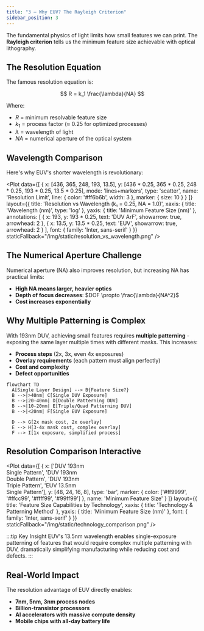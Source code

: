 ```yaml
---
title: "3 — Why EUV? The Rayleigh Criterion"
sidebar_position: 3
---
```



<AnimatedBlock>

The fundamental physics of light limits how small features we can print. The **Rayleigh criterion** tells us the minimum feature size achievable with optical lithography.

</AnimatedBlock>

## The Resolution Equation

<AnimatedBlock>

The famous resolution equation is:

$$
R = k_1 \frac{\lambda}{NA}
$$

Where:
- $R$ = minimum resolvable feature size
- $k_1$ = process factor (≈ 0.25 for optimized processes)
- $\lambda$ = wavelength of light
- $NA$ = numerical aperture of the optical system

</AnimatedBlock>

## Wavelength Comparison

<AnimatedBlock>

Here's why EUV's shorter wavelength is revolutionary:

</AnimatedBlock>

<Plot
  data={[
    {
      x: [436, 365, 248, 193, 13.5],
      y: [436 * 0.25, 365 * 0.25, 248 * 0.25, 193 * 0.25, 13.5 * 0.25],
      mode: 'lines+markers',
      type: 'scatter',
      name: 'Resolution Limit',
      line: { color: '#ff6b6b', width: 3 },
      marker: { size: 10 }
    }
  ]}
  layout={{
    title: 'Resolution vs Wavelength (k₁ = 0.25, NA = 1.0)',
    xaxis: { 
      title: 'Wavelength (nm)',
      type: 'log'
    },
    yaxis: { 
      title: 'Minimum Feature Size (nm)'
    },
    annotations: [
      {
        x: 193,
        y: 193 * 0.25,
        text: 'DUV ArF',
        showarrow: true,
        arrowhead: 2
      },
      {
        x: 13.5,
        y: 13.5 * 0.25,
        text: 'EUV',
        showarrow: true,
        arrowhead: 2
      }
    ],
    font: { family: 'Inter, sans-serif' }
  }}
  staticFallback="/img/static/resolution_vs_wavelength.png"
/>

## The Numerical Aperture Challenge

<AnimatedBlock>

Numerical aperture (NA) also improves resolution, but increasing NA has practical limits:

- **High NA means larger, heavier optics**
- **Depth of focus decreases**: $DOF \propto \frac{\lambda}{NA^2}$
- **Cost increases exponentially**

</AnimatedBlock>

<AccessibleImage 
  src="/img/high_na_euv_render.png" 
  alt="3D cutaway rendering of a high numerical aperture EUV optical system showing the complex arrangement of mirrors"
  caption="Figure 1: High-NA EUV system enabling sub-10nm resolution"
/>

## Why Multiple Patterning is Complex

<AnimatedBlock>

With 193nm DUV, achieving small features requires **multiple patterning** - exposing the same layer multiple times with different masks. This increases:

- **Process steps** (2x, 3x, even 4x exposures)
- **Overlay requirements** (each pattern must align perfectly)
- **Cost and complexity**
- **Defect opportunities**

</AnimatedBlock>

```mermaid
flowchart TD
  A[Single Layer Design] --> B{Feature Size?}
  B -->|>40nm| C[Single DUV Exposure]
  B -->|20-40nm| D[Double Patterning DUV]
  B -->|10-20nm| E[Triple/Quad Patterning DUV]
  B -->|<20nm| F[Single EUV Exposure]
  
  D --> G[2x mask cost, 2x overlay]
  E --> H[3-4x mask cost, complex overlay]
  F --> I[1x exposure, simplified process]
```

## Resolution Comparison Interactive

<Plot
  data={[
    {
      x: ['DUV 193nm<br/>Single Pattern', 'DUV 193nm<br/>Double Pattern', 'DUV 193nm<br/>Triple Pattern', 'EUV 13.5nm<br/>Single Pattern'],
      y: [48, 24, 16, 8],
      type: 'bar',
      marker: {
        color: ['#ff9999', '#ffcc99', '#ffff99', '#99ff99']
      },
      name: 'Minimum Feature Size'
    }
  ]}
  layout={{
    title: 'Feature Size Capabilities by Technology',
    xaxis: { title: 'Technology & Patterning Method' },
    yaxis: { title: 'Minimum Feature Size (nm)' },
    font: { family: 'Inter, sans-serif' }
  }}
  staticFallback="/img/static/technology_comparison.png"
/>

:::tip Key Insight
EUV's 13.5nm wavelength enables single-exposure patterning of features that would require complex multiple patterning with DUV, dramatically simplifying manufacturing while reducing cost and defects.
:::

## Real-World Impact

<AnimatedBlock>

The resolution advantage of EUV directly enables:

- **7nm, 5nm, 3nm process nodes**
- **Billion-transistor processors**
- **AI accelerators with massive compute density**
- **Mobile chips with all-day battery life**

</AnimatedBlock>

<AccessibleImage 
  src="/img/resist_ler_examples.png" 
  alt="Scanning electron microscope images comparing line edge roughness between DUV and EUV lithography processes"
  caption="Figure 2: Line edge roughness comparison showing EUV's superior pattern quality"
/>
